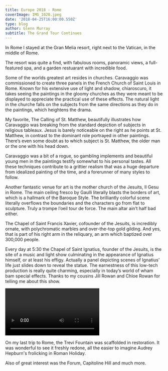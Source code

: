 ---
title: Europe 2018 - Rome
coverImage: IMG_1020.jpeg
date: '2018-04-25T16:00:00.550Z'
type: blog
author: Glenn Murray
subtitle: The Grand Tour Continues
---

In Rome I stayed at the Gran Melia resort, right next to the Vatican, in the middle of Rome.

The resort was quite a find, with fabulous rooms, panoramic views, a full-featured spa, and a garden restuarant with incredible food.

<RomeHotel2018SlideShow />

Some of the worlds greatest art resides in churches. Caravaggio was commissioned to create three panels in the French Church of Saint Louis in Rome. Known for his extensive use of light and shadow, chiaroscuro, it takes seeing the paintings in the gloomy churches as they were meant to be displayed to appreciate the practical use of these effects. The natural light in the churche falls on the subjects from the same directions as they do in the paintings, which heightens the drama.

My favorite, The Calling of St. Matthew, beautifully illustrates how Caravaggio was breaking from the standard depiction of subjects in religious tableaux. Jesus is barely noticeable on the right as he points at St. Matthew, in contrast to the dominant role portrayed in other paintings. There’s even some doubt as to which subject is St. Matthew, the older man or the one with his head down.

Caravaggio was a bit of a rogue, so gambling implements and beautiful young men in the paintings testify somewhat to his personal tastes. All these techniques contribute to a grittier realism that was a huge departure from idealized painting of the time, and a forerunner of many styles to follow.

<RomeStLouisCaravaggio2018SlideShow />

Another fantastic venue for art is the mother church of the Jesuits, Il Gesu in Rome. The main ceiling fresco by Gaulli literally blasts the borders of art, which is a hallmark of the Baroque Style. The brilliantly colorful scene literally overflows the boundaries and the characters go from flat to sculpture. Truly a trompe l’oeil tour de force. The main altar ain’t half bad either.

The Chapel of Saint Francis Xavier, cofounder of the Jesuits, is incredibly ornate, with polychromatic marbles and over-the-top gold gilding. And yes, that is part of his right arm in the reliquary, an arm which baptized over 300,000 people.

<RomeJesuit2018SlideShow />

Every day at 5:30 the Chapel of Saint Ignatius, founder of the Jesuits, is the site of a music and light show culminating in the appearance of Ignatius himself, or at least his effigy. Actually a panel depicting scenes of Ignatius’ life just slides down to reveal the statue. The earnestness of this low-tech production is really quite charming, especially in today’s world of wham bam special effects. Thanks to my cousins Jill Rowan and Chloe Rowan for telling me about this show.

<Video
    videoSrcURL="https://www.youtube.com/embed/M3B5C5j0hIM"
    videoTitle="St. Ignatius show. Il Gesu church, Rome"
 />

On my last trip to Rome, the Trevi Fountain was scaffolded in restoration. It was wonderful to see it freshly redone, all the easier to imagine Audrey Hepburn's frolicking in Roman Holiday.

Also of great interest was the Forum, Capitoline Hill and much more.

<Rome2018SlideShow />
